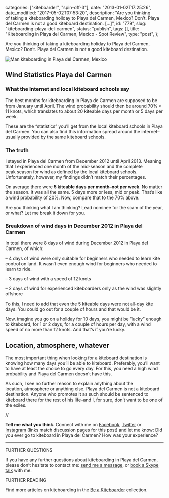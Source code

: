 
  categories: ["kiteboarder", "spin-off-3"],
  date: "2013-01-02T17:25:26",
  date_modified: "2017-05-02T07:53:20",
  description:
    "Are you thinking of taking a kiteboarding holiday to Playa del Carmen, Mexico? Don’t. Playa del Carmen is not a good kiteboard destination. […]",
  id: "779",
  slug: "kiteboarding-playa-del-carmen",
  status: "publish",
  tags: [],
  title: "Kiteboarding in Playa del Carmen, Mexico - Spot Review",
  type: "post",
};


Are you thinking of taking a kiteboarding holiday to Playa del Carmen, Mexico? Don’t. Playa del Carmen is not a good kiteboard destination.

![Man kiteboarding in Playa del Carmen, Mexico](/pages/tsop/posts/kiteboarding-playa-del-carmen/kiteboarding-playa-del-carmen.jpg)

## Wind Statistics Playa del Carmen

### What the Internet and local kiteboard schools say

The best months for kiteboarding in Playa de Carmen are supposed to be from January until April. The wind probability should then be around 70% > 11 knots, which translates to about 20 kiteable days per month or 5 days per week.

These are the “statistics” you’ll get from the local kiteboard schools in Playa del Carmen. You can also find this information spread around the internet–usually provided by the same kiteboard schools.

### The truth

I stayed in Playa del Carmen from December 2012 until April 2013. Meaning that I experienced one month of the mid-season and the complete peak season for wind as defined by the local kiteboard schools. Unfortunately, however, my findings didn’t match their percentages.

On average there were **5 kiteable days per month–not per week**. No matter the season. It was all the same. 5 days more or less, mid or peak. That’s like a wind probability of 20%. Now, compare that to the 70% above.

Are you thinking what I am thinking? Lead nominee for the scam of the year, or what? Let me break it down for you.

### Breakdown of wind days in December 2012 in Playa del Carmen

In total there were 8 days of wind during December 2012 in Playa del Carmen, of which:

– 4 days of wind were only suitable for beginners who needed to learn kite control on land. It wasn’t even enough wind for beginners who needed to learn to ride.

– 3 days of wind with a speed of 12 knots

– 2 days of wind for experienced kiteboarders only as the wind was slightly offshore

To this, I need to add that even the 5 kiteable days were not all-day kite days. You could go out for a couple of hours and that would be it.

Now, imagine you go on a holiday for 10 days, you might be “lucky” enough to kiteboard, for 1 or 2 days, for a couple of hours per day, with a wind speed of no more than 12 knots. And that’s if you’re lucky.

## Location, atmosphere, whatever

The most important thing when looking for a kiteboard destination is knowing how many days you’ll be able to kiteboard. Preferably, you’ll want to have at least the choice to go every day. For this, you need a high wind probability and Playa del Carmen doesn’t have this.

As such, I see no further reason to explain anything about the location, atmosphere or anything else. Playa del Carmen is not a kiteboard destination. Anyone who promotes it as such should be sentenced to kiteboard there for the rest of his life–and I, for sure, don’t want to be one of the exiles.

//

**Tell me what you think.** Connect with me on [Facebook](https://www.facebook.com/thespinoffproject/photos/pb.443190319046192.-2207520000.1414423199./814826528549234/), [Twitter](https://twitter.com/mirhamasala/status/512562731984388096) or [Instagram](http://instagram.com/p/uYMtwQEyH6/) (links match discussion pages for this post) and let me know: Did you ever go to kiteboard in Playa del Carmen? How was your experience?

---

FURTHER QUESTIONS

If you have any further questions about kiteboarding in Playa del Carmen, please don’t hesitate to contact me: [send me a message](/tsop/contact), or [book a Skype talk](http://www.plansify.com/mirhamasala) with me.

FURTHER READING

Find more articles on kiteboarding in the [Be a Kiteboarder](/tsop#kiteboarder) collection.
